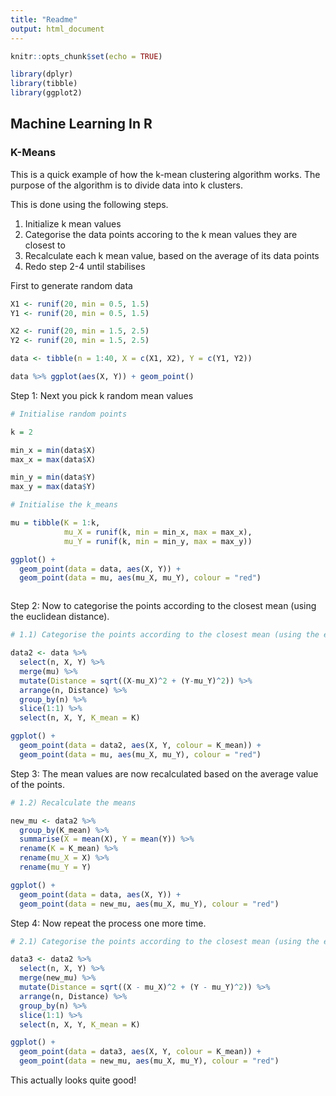```yaml
---
title: "Readme"
output: html_document
---
```


```r
knitr::opts_chunk$set(echo = TRUE)

library(dplyr)
library(tibble)
library(ggplot2)

```

## Machine Learning In R

### K-Means

This is a quick example of how the k-mean clustering algorithm works. The purpose of the algorithm is to divide data into k clusters.

This is done using the following steps.

1) Initialize k mean values
2) Categorise the data points accoring to the k mean values they are closest to
3) Recalculate each k mean value, based on the average of its data points
4) Redo step 2-4 until stabilises

First to generate random data

```r

X1 <- runif(20, min = 0.5, 1.5)
Y1 <- runif(20, min = 0.5, 1.5)

X2 <- runif(20, min = 1.5, 2.5)
Y2 <- runif(20, min = 1.5, 2.5)

data <- tibble(n = 1:40, X = c(X1, X2), Y = c(Y1, Y2))

data %>% ggplot(aes(X, Y)) + geom_point()

```

Step 1: Next you pick k random mean values

```r

# Initialise random points

k = 2

min_x = min(data$X)
max_x = max(data$X)

min_y = min(data$Y)
max_y = max(data$Y)

# Initialise the k_means

mu = tibble(K = 1:k,  
            mu_X = runif(k, min = min_x, max = max_x), 
            mu_Y = runif(k, min = min_y, max = max_y))

ggplot() + 
  geom_point(data = data, aes(X, Y)) +
  geom_point(data = mu, aes(mu_X, mu_Y), colour = "red")



```

Step 2: Now to categorise the points according to the closest mean (using the euclidean distance).

```r

# 1.1) Categorise the points according to the closest mean (using the euclidean distance)

data2 <- data %>% 
  select(n, X, Y) %>% 
  merge(mu) %>% 
  mutate(Distance = sqrt((X-mu_X)^2 + (Y-mu_Y)^2)) %>% 
  arrange(n, Distance) %>% 
  group_by(n) %>% 
  slice(1:1) %>% 
  select(n, X, Y, K_mean = K)

ggplot() + 
  geom_point(data = data2, aes(X, Y, colour = K_mean)) + 
  geom_point(data = mu, aes(mu_X, mu_Y), colour = "red")

```

Step 3: The mean values are now recalculated based on the average value of the points.

```r

# 1.2) Recalculate the means

new_mu <- data2 %>% 
  group_by(K_mean) %>% 
  summarise(X = mean(X), Y = mean(Y)) %>% 
  rename(K = K_mean) %>% 
  rename(mu_X = X) %>% 
  rename(mu_Y = Y)

ggplot() + 
  geom_point(data = data, aes(X, Y)) +
  geom_point(data = new_mu, aes(mu_X, mu_Y), colour = "red")

```

Step 4: Now repeat the process one more time.

```r

# 2.1) Categorise the points according to the closest mean (using the euclidean distance)

data3 <- data2 %>% 
  select(n, X, Y) %>% 
  merge(new_mu) %>% 
  mutate(Distance = sqrt((X - mu_X)^2 + (Y - mu_Y)^2)) %>% 
  arrange(n, Distance) %>% 
  group_by(n) %>% 
  slice(1:1) %>% 
  select(n, X, Y, K_mean = K)

ggplot() + 
  geom_point(data = data3, aes(X, Y, colour = K_mean)) + 
  geom_point(data = new_mu, aes(mu_X, mu_Y), colour = "red")

```

This actually looks quite good!
